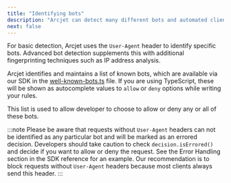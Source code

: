 ```yaml
---
title: "Identifying bots"
description: "Arcjet can detect many different bots and automated clients."
next: false
---
```



For basic detection, Arcjet uses the `User-Agent` header to identify specific
bots. Advanced bot detection supplements this with additional fingerprinting
techniques such as IP address analysis.

Arcjet identifies and maintains a list of known bots, which are available via
our SDK in the
[well-known-bots.ts](https://github.com/arcjet/arcjet-js/blob/main/protocol/well-known-bots.ts)
file. If you are using TypeScript, these will be shown as autocomplete values to
`allow` or `deny` options while writing your rules.

This list is used to allow developer to choose to allow or deny any or all of
these bots.

:::note
Please be aware that requests without `User-Agent` headers can not be identified
as any particular bot and will be marked as an errored decision. Developers
should take caution to check `decision.isErrored()` and decide if you want to
allow or deny the request. See the Error Handling section in the SDK reference
for an example. Our recommendation is to block requests without `User-Agent`
headers because most clients always send this header.
:::

<Comments />
